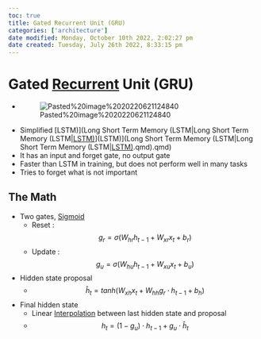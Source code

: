 ```yaml
---
toc: true
title: Gated Recurrent Unit (GRU)
categories: ['architecture']
date modified: Monday, October 10th 2022, 2:02:27 pm
date created: Tuesday, July 26th 2022, 8:33:15 pm
---
```


# Gated [Recurrent](Recurrent.qmd) Unit (GRU)
- ![Pasted%20image%2020220621124840](images/Pasted%20image%2020220621124840.png)
- Simplified [LSTM)](Long Short Term Memory (LSTM|Long Short Term Memory (LSTM|[LSTM)](LSTM)](LSTM)](Long Short Term Memory (LSTM|Long Short Term Memory (LSTM|[LSTM)](LSTM).qmd).qmd)
- It has an input and forget gate, no output gate
- Faster than LSTM in training, but does not perform well in many tasks
- Tries to forget what is not important

## The Math
- Two gates, [Sigmoid](Sigmoid.qmd)
	- Reset : $$g_r = \sigma(W_{hr}h_{t-1} + W_{xr}x_t + b_r)$$
	- Update : $$g_u = \sigma(W_{hu}h_{t-1} + W_{xu}x_t + b_u)$$
- Hidden state proposal
	- $$\hat h_t = tanh(W_{xh}x_t + W_{hh}g_r\cdot h_{t-1} + b_h)$$
- Final hidden state
	- Linear [Interpolation](Interpolation.qmd) between last hidden state and proposal
	- $$h_t = (1-g_u)\cdot h_{t-1} + g_u \cdot \hat h_t$$



